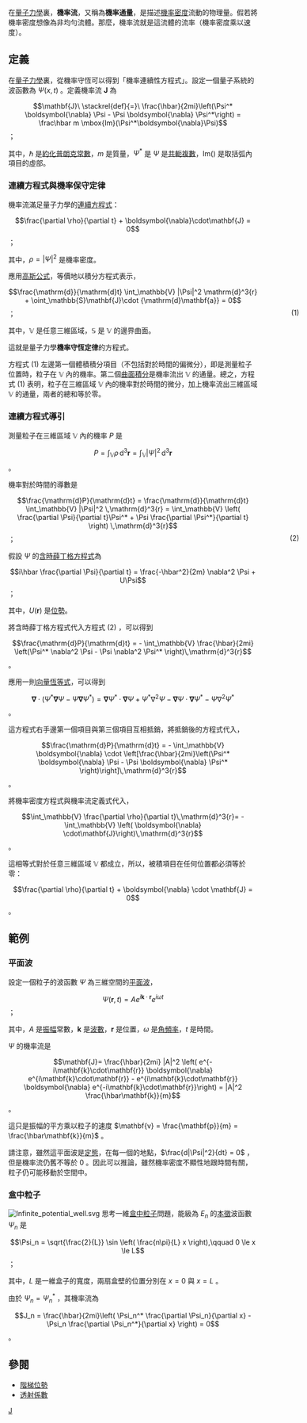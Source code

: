 {{NoteTA|G1=物理學}}

在[[量子力學|量子力學]]裏，'''機率流'''，又稱為'''機率通量'''，是描述[[機率幅|機率密度]]流動的物理量。假若將機率密度想像為非均勻流體。那麼，機率流就是這流體的流率（機率密度乘以速度）。

==定義==<!--link 連續性方程式-->
在[[量子力學|量子力學]]裏，從機率守恆可以得到「機率連續性方程式」。設定一個量子系統的波函數為 <math>\Psi(x,t)</math> 。定義機率流 <math>\mathbf{J}</math> 為
:<math>\mathbf{J}\ \stackrel{def}{=}\ \frac{\hbar}{2mi}\left(\Psi^* \boldsymbol{\nabla} \Psi - \Psi \boldsymbol{\nabla} \Psi^*\right) = \frac\hbar m \mbox{Im}(\Psi^*\boldsymbol{\nabla}\Psi)</math> ；

其中，<math>\hbar</math> 是[[約化普朗克常數|約化普朗克常數]]，<math>m</math> 是質量，<math> \Psi^*</math> 是 <math> \Psi</math> 是[[共軛複數|共軛複數]]，<math> \mbox{Im}()</math> 是取括弧內項目的虛部。

===連續方程式與機率保守定律===
機率流滿足量子力學的[[連續方程式|連續方程式]]：
:<math>\frac{\partial \rho}{\partial t} + \boldsymbol{\nabla}\cdot\mathbf{J} = 0</math> ；

其中，<math>\rho = |\Psi|^2</math> 是機率密度。

應用[[高斯公式|高斯公式]]，等價地以積分方程式表示，
:<math>\frac{\mathrm{d}}{\mathrm{d}t} \int_\mathbb{V} |\Psi|^2 \mathrm{d}^3{r} + \oint_\mathbb{S}\mathbf{J}\cdot {\mathrm{d}\mathbf{a}} = 0</math> ；<span style="position:absolute;right:15%">(1)</span>

其中，<math>\mathbb{V}</math> 是任意三維區域，<math>\mathbb{S}</math> 是 <math>\mathbb{V}</math> 的邊界曲面。

這就是量子力學'''機率守恆定律'''的方程式。

方程式 (1) 左邊第一個體積積分項目（不包括對於時間的偏微分），即是測量粒子位置時，粒子在 <math>\mathbb{V}</math> 內的機率。第二個[[曲面積分|曲面積分]]是機率流出 <math>\mathbb{V}</math> 的通量。總之，方程式 (1) 表明，粒子在三維區域 <math>\mathbb{V}</math> 內的機率對於時間的微分，加上機率流出三維區域 <math>\mathbb{V}</math> 的通量，兩者的總和等於零。

===連續方程式導引===
測量粒子在三維區域 <math>\mathbb{V}</math> 內的機率 <math>P</math> 是
:<math>P= \int_\mathbb{V} \rho\,\mathrm{d}^3\mathbf{r} = \int_\mathbb{V} |\Psi|^2 \,\mathrm{d}^3\mathbf{r}</math> 。

機率對於時間的導數是
:<math>\frac{\mathrm{d}P}{\mathrm{d}t} = \frac{\mathrm{d}}{\mathrm{d}t} \int_\mathbb{V} |\Psi|^2 \,\mathrm{d}^3{r} = \int_\mathbb{V} \left( \frac{\partial \Psi}{\partial t}\Psi^* + \Psi \frac{\partial \Psi^*}{\partial t} \right) \,\mathrm{d}^3{r}</math> ；<span style="position:absolute;right:15%">(2)</span>

假設 <math>\Psi</math> 的[[含時薛丁格方程式|含時薛丁格方程式]]為
:<math>i\hbar \frac{\partial \Psi}{\partial t} = \frac{-\hbar^2}{2m} \nabla^2 \Psi + U\Psi</math> ；

其中，<math>U(\mathbf{r})</math> 是[[位勢|位勢]]。

將含時薛丁格方程式代入方程式 (2) ，可以得到
:<math>\frac{\mathrm{d}P}{\mathrm{d}t} = - \int_\mathbb{V} \frac{\hbar}{2mi}  \left(\Psi^* \nabla^2 \Psi - \Psi \nabla^2 \Psi^* \right)\,\mathrm{d}^3{r}</math> 。

應用一則[[向量恆等式|向量恆等式]]，可以得到
:<math>\boldsymbol{\nabla} \cdot \left(\Psi^*\boldsymbol{\nabla} \Psi - \Psi \boldsymbol{\nabla} \Psi^* \right) = \boldsymbol{\nabla} \Psi^* \cdot \boldsymbol{\nabla} \Psi + \Psi^* \nabla^2 \Psi - \boldsymbol{\nabla} \Psi \cdot \boldsymbol{\nabla} \Psi^* - \Psi \nabla^2 \Psi^*</math> 。

這方程式右手邊第一個項目與第三個項目互相抵銷，將抵銷後的方程式代入，
:<math>\frac{\mathrm{d}P}{\mathrm{d}t} = - \int_\mathbb{V} \boldsymbol{\nabla} \cdot \left[\frac{\hbar}{2mi}\left(\Psi^* \boldsymbol{\nabla} \Psi - \Psi \boldsymbol{\nabla} \Psi^* \right)\right]\,\mathrm{d}^3{r}</math> 。

將機率密度方程式與機率流定義式代入，
:<math>\int_\mathbb{V} \frac{\partial \rho}{\partial t}\,\mathrm{d}^3{r}= - \int_\mathbb{V} \left( \boldsymbol{\nabla} \cdot\mathbf{J}\right)\,\mathrm{d}^3{r}</math> 。

這相等式對於任意三維區域 <math>\mathbb{V}</math> 都成立，所以，被積項目在任何位置都必須等於零：
:<math>\frac{\partial \rho}{\partial t} + \boldsymbol{\nabla} \cdot \mathbf{J} = 0</math> 。

==範例==
===平面波===
設定一個粒子的波函數 <math>\Psi </math> 為三維空間的[[平面波|平面波]]，
:<math>\Psi(\mathbf{r},\,t)=A e^{i\mathbf{k}\cdot\mathbf{r}} e^{i \omega t}</math> ；

其中，<math>A</math> 是[[振幅|振幅]]常數，<math>\mathbf{k}</math> 是[[波數|波數]]，<math>\mathbf{r}</math> 是位置，<math>\omega</math> 是[[角頻率|角頻率]]，<math>t</math> 是時間。

<math>\Psi </math> 的機率流是
:<math>\mathbf{J}= \frac{\hbar}{2mi} |A|^2 \left( e^{-i\mathbf{k}\cdot\mathbf{r}} \boldsymbol{\nabla} e^{i\mathbf{k}\cdot\mathbf{r}} - e^{i\mathbf{k}\cdot\mathbf{r}} \boldsymbol{\nabla} e^{-i\mathbf{k}\cdot\mathbf{r}}\right) = |A|^2 \frac{\hbar\mathbf{k}}{m}</math> 。

這只是振幅的平方乘以粒子的速度 <math>\mathbf{v} = \frac{\mathbf{p}}{m} = \frac{\hbar\mathbf{k}}{m}</math> 。

請注意，雖然這平面波是[[定態|定態]]，在每一個的地點，<math>\frac{d|\Psi|^2}{dt} = 0</math> ，但是機率流仍舊不等於 <math>0</math> 。因此可以推論，雖然機率密度不顯性地跟時間有關，粒子仍可能移動於空間中。

===盒中粒子===
[[File:Infinite_potential_well.svg|right]]
思考一維[[盒中粒子|盒中粒子]]問題，能級為 <math>E_n</math> 的[[本徵態|本徵]]波函數 <math>\Psi_n</math> 是
:<math>\Psi_n = \sqrt{\frac{2}{L}} \sin \left( \frac{n\pi}{L} x \right),\qquad 0 \le x \le L</math> ；

其中，<math>L</math> 是一維盒子的寬度，兩扇盒壁的位置分別在 <math>x=0</math> 與 <math>x=L</math> 。

由於 <math>\Psi_n = \Psi_n^*</math> ，其機率流為
:<math>J_n = \frac{\hbar}{2mi}\left( \Psi_n^* \frac{\partial \Psi_n}{\partial x} - \Psi_n \frac{\partial \Psi_n^*}{\partial x} \right) = 0</math> 。

==參閱==
*[[階梯位勢|階梯位勢]]
*[[透射係數|透射係數]]

[[Category:量子力學|J]]